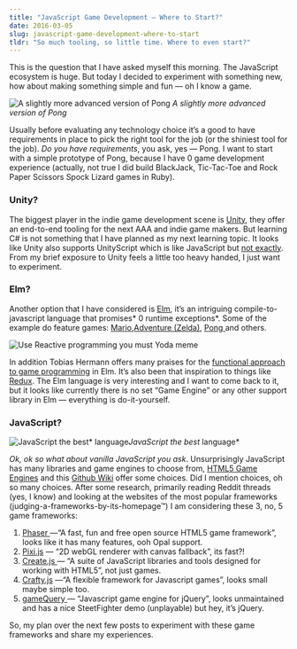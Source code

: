 ```yaml
---
title: "JavaScript Game Development — Where to Start?"
date: 2016-03-05
slug: javascript-game-development-where-to-start
tldr: "So much tooling, so little time. Where to even start?"
---
```


This is the question that I have asked myself this morning. The JavaScript ecosystem is huge. But today I decided to experiment with something new, how about making something simple and fun — oh I know a game.


<Aside>

![A slightly more advanced version of Pong](./images/pong.gif) *A slightly more advanced version of Pong*

</Aside>



Usually before evaluating any technology choice it’s a good to have requirements in place to pick the right tool for the job (or the shiniest tool for the job). *Do you have requirements*, you ask, yes — Pong. I want to start with a simple prototype of Pong, because I have 0 game development experience (actually, not true I did build BlackJack, Tic-Tac-Toe and Rock Paper Scissors Spock Lizard games in Ruby).

### Unity?

The biggest player in the indie game development scene is [Unity](https://unity3d.com/unity), they offer an end-to-end tooling for the next AAA and indie game makers. But learning C# is not something that I have planned as my next learning topic. It looks like Unity also supports UnityScript which is like JavaScript but [not exactly](http://wiki.unity3d.com/index.php/UnityScript_versus_JavaScript). From my brief exposure to Unity feels a little too heavy handed, I just want to experiment.

### Elm?

Another option that I have considered is [Elm](http://elm-lang.org/), it’s an intriguing compile-to-javascript language that promises* 0 runtime exceptions*. Some of the example do feature games: [Mario](http://elm-lang.org/examples/mario),[Adventure (Zelda)](http://elm-lang.org/examples/adventure), [Pong ](http://elm-lang.org/examples/pong)and others.

<Aside>

![Use Reactive programming you must Yoda meme](./images/reactive-programming.jpg)

</Aside>

In addition Tobias Hermann offers many praises for the [functional approach to game programming](https://github.com/Dobiasd/articles/blob/master/switching_from_imperative_to_functional_programming_with_games_in_Elm.md) in Elm. It’s also been that inspiration to things like [Redux](http://redux.js.org/). The Elm language is very interesting and I want to come back to it, but it looks like currently there is no set “Game Engine” or any other support library in Elm — everything is do-it-yourself.

### JavaScript?

<Aside>

![JavaScript the best* language](./images/blame-javascript.jpg)*JavaScript the best* language*

</Aside>

*Ok, ok so what about vanilla JavaScript you ask*. Unsurprisingly JavaScript has many libraries and game engines to choose from, [HTML5 Game Engines](http://html5gameengine.com/) and this [Github Wiki](https://github.com/bebraw/jswiki/wiki/Game-Engines) offer some choices. Did I mention choices, oh so many choices. After some research, primarily reading Reddit threads (yes, I know) and looking at the websites of the most popular frameworks (judging-a-frameworks-by-its-homepage™) I am considering these 3, no, 5 game frameworks:

1. [Phaser ](http://phaser.io/)—“A fast, fun and free open source HTML5 game framework”, looks like it has many features, ooh Opal support.
2. [Pixi.js](http://www.pixijs.com/) — “2D webGL renderer with canvas fallback”, its fast?!
3. [Create.js ](http://createjs.com/)— “A suite of JavaScript libraries and tools designed for working with HTML5”, not just games.
4. [Crafty.js](http://craftyjs.com/) —“A flexible framework for Javascript games”, looks small maybe simple too.
5. [gameQuery ](http://gamequeryjs.com/)— “Javascript game engine for jQuery”, looks unmaintained and has a nice SteetFighter demo (unplayable) but hey, it’s jQuery.

So, my plan over the next few posts to experiment with these game frameworks and share my experiences.
